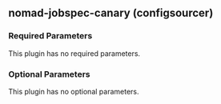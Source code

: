 ## nomad-jobspec-canary (configsourcer)

### Required Parameters

This plugin has no required parameters.

### Optional Parameters

This plugin has no optional parameters.
